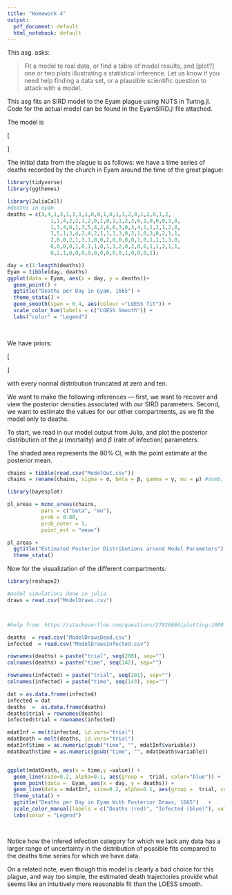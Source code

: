 ```yaml
---
title: "Homework 4"
output:
  pdf_document: default
  html_notebook: default
---
```


This asg. asks:

>  Fit a model to real data, or find a table of model results, and [plot?] one or two plots illustrating a statistical inference. Let us know if you need help finding a data set, or a plausible scientific question to attack with a model.


\section{Model}

This asg fits an SIRD model to the Eyam plague using NUTS in Turing.jl. Code for the actual model can be found in the EyamSIRD.jl file attached.\

The model is 

\[ 
\begin{aligned}
&\frac{d S}{d t}=-\frac{\beta I S}{N} \\
&\frac{d I}{d t}=\frac{\beta I S}{N}-\gamma I-\mu I \\
&\frac{d R}{d t}=\gamma I \\
&\frac{d D}{d t}=\mu I
\end{aligned}
\]

The initial data from the plague is as follows: we have a time series of deaths recorded by the church in Eyam around the time of the great plague:

```r

library(tidyverse)
library(ggthemes)

library(JuliaCall)
#deaths in eyam
deaths = c(3,4,1,3,1,3,1,1,0,0,1,0,1,1,2,0,1,2,0,1,2,
              1,1,4,2,2,1,2,0,1,0,1,1,2,3,6,1,0,0,0,3,0,
              1,3,4,0,1,3,5,4,2,6,6,3,0,3,4,1,1,2,1,2,8,
              3,5,1,3,4,2,4,2,1,1,1,3,0,2,1,0,3,0,2,1,1,
              2,0,0,2,1,3,1,0,0,2,0,0,0,0,1,0,1,1,1,3,0,
              0,0,0,0,1,0,1,1,0,1,1,2,0,2,0,0,1,1,2,1,1,
              0,2,1,0,0,0,0,0,0,0,0,0,1,0,0,0,1);

day = c(1:length(deaths))
Eyam = tibble(day, deaths)
ggplot(data = Eyam, aes(x = day, y = deaths))+
  geom_point() +
  ggtitle("Deaths per Day in Eyam, 1665") +
  theme_stata() +
  geom_smooth(span = 0.4, aes(colour ="LOESS fit")) +
  scale_color_hue(labels = c("LOESS Smooth")) +
  labs("color" = "Legend")
  
   
```


We have priors:



\[   
\begin{aligned}
  &\sigma \sim- \text { Inv-Gamma }(3,1)\\
  &\beta \sim \mathcal{N}(0.9, 4)\\
  &\gamma \sim \mathcal{N}(0.4, 4)\\
  &\mu \sim \mathcal{N}(0.4, 4)
\end{aligned}
\]

with every normal distribution truncated at zero and ten.\

We want to make the following inferences --- first, we want to recover and view the posterior densities associated with our SIRD parameters. Second, we want to estimate the values for our other compartments, as we fit the model only to deaths.  \


To start, we read in our model output from Julia, and plot the posterior distribution of the $\mu$ (mortality) and $\beta$ (rate of infection) parameters.

The shaded area represents the 80% CI, with the point estimate at the posterior mean. 


```r
chains = tibble(read.csv("ModelOut.csv"))
chains = rename(chains, sigma = σ, beta = β, gamma = γ, mu = μ) #dumb, from julia code

library(bayesplot)

pl_areas = mcmc_areas(chains,
           pars = c("beta", "mu"),
           prob = 0.80,
           prob_outer = 1,
           point_est = "mean")

pl_areas +
  ggtitle("Estimated Posterior Distributions around Model Parameters") +
  theme_stata()
```



Now for the visualization of the different compartments:

```r
library(reshape2)

#model simulations done in julia
draws = read.csv("ModelDraws.csv")



#help from: https://stackoverflow.com/questions/27826666/plotting-1000-lines-with-ggplot2

deaths  = read.csv("ModelDrawsDead.csv")
infected  = read.csv("ModelDrawsInfected.csv")

rownames(deaths) = paste("trial", seq(200), sep="")
colnames(deaths) = paste("time", seq(142), sep="")

rownames(infected) = paste("trial", seq(201), sep="")
colnames(infected) = paste("time", seq(143), sep="")

dat = as.data.frame(infected)
infected = dat
deaths  =  as.data.frame(deaths)
deaths$trial = rownames(deaths)
infected$trial = rownames(infected)

mdatInf = melt(infected, id.vars="trial")
mdatDeath = melt(deaths, id.vars="trial")
mdatInf$time = as.numeric(gsub("time", "", mdatInf$variable))
mdatDeath$time = as.numeric(gsub("time", "", mdatDeath$variable))


ggplot(mdatDeath, aes(x = time,y =value)) +
  geom_line(size=0.2, alpha=0.1, aes(group =  trial, color="blue")) +
  geom_point(data =  Eyam, aes(x = day, y = deaths)) +
  geom_line(data = mdatInf, size=0.2, alpha=0.1, aes(group =  trial, color = "red"))+
  theme_stata() + 
  ggtitle("Deaths per Day in Eyam With Posterior Draws, 1665")   +
  scale_color_manual(labels = c("Deaths (red)", "Infected (blue)"), values = c("red", "blue")) +
  labs(color = "Legend")

  
```


Notice how the infered infection category for which we lack any data has a larger range of uncertainty in the distribution of possible fits compared to the deaths time series for which we have data. \

On a related note, even though this model is clearly a bad choice for this plague, and way too simple, the estimated death trajectories provide what seems like an intuitively more reasonable fit than the LOESS smooth. 














